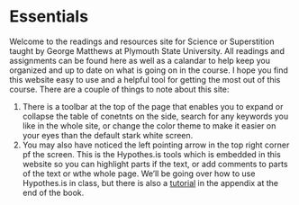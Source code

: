 # Essentials

Welcome to the readings and resources site for Science or Superstition taught by George Matthews at Plymouth State University. All readings and assignments can be found here as well as a calandar to help keep you organized and up to date on what is going on in the course. I hope you find this website easy to use and a helpful tool for getting the most out of this course. There are a couple of things to note about this site:

1. There is a toolbar at the top of the page that enables you to expand or collapse the table of conetnts on the side, search for any keywords you like in the whole site, or change the color theme to make it easier on your eyes than the default stark white screen.
2. You may also have noticed the left pointing arrow in the top right corner pf the screen. This is the Hypothes.is tools which is embedded in this website so you can highlight parts if the text, or add comments to parts of the text or wthe whole page. We'll be going over how to use Hypothes.is in class, but there is also a [tutorial](#hypothes-is) in the appendix at the end of the book.